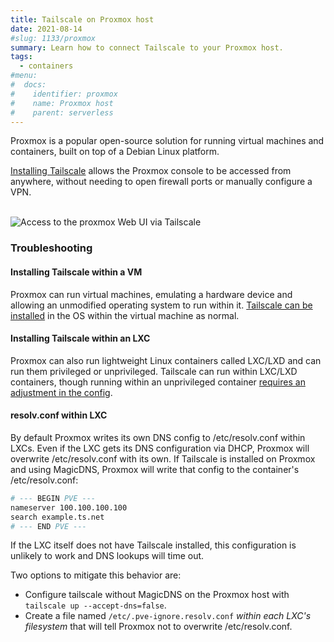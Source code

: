 ```yaml
---
title: Tailscale on Proxmox host
date: 2021-08-14
#slug: 1133/proxmox
summary: Learn how to connect Tailscale to your Proxmox host.
tags:
  - containers
#menu:
#  docs:
#    identifier: proxmox
#    name: Proxmox host
#    parent: serverless
---
```


Proxmox is a popular open-source solution for running virtual machines and containers,
built on top of a Debian Linux platform.

[Installing Tailscale](https://tailscale.com/kb/1031/install-linux/) allows the Proxmox
console to be accessed from anywhere, without needing to open firewall ports or manually
configure a VPN.

<br />
<Image
  height={410}
  src="/images/solutions/proxmox/proxmox.png"
  alt="Access to the proxmox Web UI via Tailscale"
  width={1234}
/>

### Troubleshooting

#### Installing Tailscale within a VM

Proxmox can run virtual machines, emulating a hardware device and allowing an unmodified
operating system to run within it. [Tailscale can be installed](https://tailscale.com/kb/install/)
in the OS within the virtual machine as normal.

#### Installing Tailscale within an LXC

Proxmox can also run lightweight Linux containers called LXC/LXD and can run them privileged
or unprivileged. Tailscale can run within LXC/LXD containers, though running within an
unprivileged container [requires an adjustment in the config](https://tailscale.com/kb/1130/lxc-unprivileged/).

#### resolv.conf within LXC

By default Proxmox writes its own DNS config to /etc/resolv.conf within LXCs. Even if the LXC gets
its DNS configuration via DHCP, Proxmox will overwrite /etc/resolv.conf with its own.
If Tailscale is installed on Proxmox and using MagicDNS, Proxmox will write that config to
the container's /etc/resolv.conf:

```sh
# --- BEGIN PVE ---
nameserver 100.100.100.100
search example.ts.net
# --- END PVE ---
```

If the LXC itself does not have Tailscale installed, this configuration is unlikely to work and
DNS lookups will time out.

Two options to mitigate this behavior are:

- Configure tailscale without MagicDNS on the Proxmox host with `tailscale up --accept-dns=false`.
- Create a file named `/etc/.pve-ignore.resolv.conf` _within each LXC's filesystem_ that will tell
  Proxmox not to overwrite /etc/resolv.conf.
